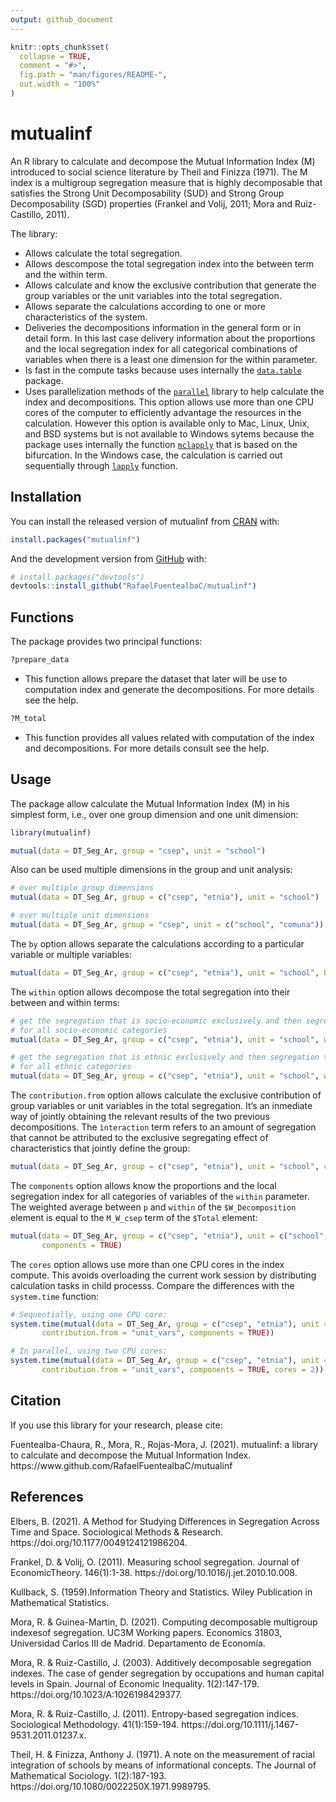 ```yaml
---
output: github_document
---
```


<!-- README.md is generated from README.Rmd. Please edit that file -->

```r
knitr::opts_chunk$set(
  collapse = TRUE,
  comment = "#>",
  fig.path = "man/figures/README-",
  out.width = "100%"
)
```

# mutualinf 

<!-- badges: start -->
<!-- badges: end -->

An R library to calculate and decompose the Mutual Information Index (M) introduced to social science literature by Theil and Finizza (1971). The M index is a multigroup segregation measure that is highly decomposable that satisfies the Strong Unit Decomposability (SUD) and Strong Group Decomposability (SGD) properties (Frankel and Volij, 2011; Mora and Ruiz-Castillo, 2011). 

The library:

- Allows calculate the total segregation.
- Allows descompose the total segregation index into the between term and the within term.
- Allows calculate and know the exclusive contribution that generate the group variables or the unit variables into the total segregation.
- Allows separate the calculations according to one or more characteristics of the system.
- Deliveries the decompositions information in the general form or in detail form. In this last case delivery information about the proportions and the local segregation index for all categorical combinations of variables when there is a least one dimension for the within parameter.
- Is fast in the compute tasks because uses internally the [`data.table`](https://cran.r-project.org/web/packages/data.table/index.html) package.
- Uses parallelization methods of the [`parallel`](https://stat.ethz.ch/R-manual/R-devel/library/parallel/doc/parallel.pdf) library to help calculate the index and decompositions. This option allows use more than one CPU cores of the computer to efficiently advantage the resources in the calculation. However this option is available only to Mac, Linux, Unix, and BSD systems but is not available to Windows sytems because the package uses internally the function [`mclapply`](https://www.rdocumentation.org/packages/parallel/versions/3.4.1/topics/mclapply) that is based on the bifurcation. In the Windows case, the calculation is carried out sequentially through [`lapply`](https://www.rdocumentation.org/packages/base/versions/3.6.2/topics/lapply) function.

## Installation

You can install the released version of mutualinf from [CRAN](https://CRAN.R-project.org) with:

``` r
install.packages("mutualinf")
```

And the development version from [GitHub](https://github.com/) with:

``` r
# install.packages("devtools")
devtools::install_github("RafaelFuentealbaC/mutualinf")
```

## Functions
The package provides two principal functions:

```r
?prepare_data 
```
- This function allows prepare the dataset that later will be use to computation index and generate the decompositions. For more details see the help. 

```r
?M_total
```
- This function provides all values related with computation of the index and decompositions. For more details consult see the help.

## Usage

The package allow calculate the Mutual Information Index (M) in his simplest form, i.e., over one group dimension and one unit dimension:
```r
library(mutualinf)

mutual(data = DT_Seg_Ar, group = "csep", unit = "school")
```

Also can be used multiple dimensions in the group and unit analysis:
```r
# over multiple group dimensions
mutual(data = DT_Seg_Ar, group = c("csep", "etnia"), unit = "school")

# over multiple unit dimensions
mutual(data = DT_Seg_Ar, group = "csep", unit = c("school", "comuna"))
```

The `by` option allows separate the calculations according to a particular variable or multiple variables:
```r
mutual(data = DT_Seg_Ar, group = c("csep", "etnia"), unit = "school", by = "year")
```

The `within` option allows decompose the total segregation into their between and within terms:
```r
# get the segregation that is socio-economic exclusively and then segregation that is ethnic exclusively
# for all socio-economic categories
mutual(data = DT_Seg_Ar, group = c("csep", "etnia"), unit = "school", within = "csep")

# get the segregation that is ethnic exclusively and then segregation that is socio-economic exclusively
# for all ethnic categories
mutual(data = DT_Seg_Ar, group = c("csep", "etnia"), unit = "school", within = "etnia")
```

The `contribution.from` option allows calculate the exclusive contribution of group variables or unit variables in the total segregation. It's an inmediate way of jointly obtaining the relevant results of the two previous decompositions. The `ìnteraction` term refers to an amount of segregation that cannot be attributed to the exclusive segregating effect of characteristics that jointly define the group:
```r
mutual(data = DT_Seg_Ar, group = c("csep", "etnia"), unit = "school", contribution.from = "group_vars")
```

The `components` option allows know the proportions and the local segregation index for all categories of variables of the `within` parameter. The weighted average between `p` and `within` of the `$W_Decomposition` element is equal to the `M_W_csep` term of the `$Total` element:
```r
mutual(data = DT_Seg_Ar, group = c("csep", "etnia"), unit = c("school", "comuna"), within = "csep",
       components = TRUE)
```

The `cores` option allows use more than one CPU cores in the index compute. This avoids overloading the current work session by distributing calculation tasks in child processs. Compare the differences with the `system.time` function:
```r
# Sequentially, using one CPU core:
system.time(mutual(data = DT_Seg_Ar, group = c("csep", "etnia"), unit = c("school", "comuna"), within = "etnia",
       contribution.from = "unit_vars", components = TRUE))

# In parallel, using two CPU cores:
system.time(mutual(data = DT_Seg_Ar, group = c("csep", "etnia"), unit = c("school", "comuna"), within = "csep",
       contribution.from = "unit_vars", components = TRUE, cores = 2))

```


## Citation

If you use this library for your research, please cite:

Fuentealba-Chaura, R., Mora, R., Rojas-Mora, J. (2021). mutualinf: a library to calculate and decompose the Mutual Information Index. https://www.github.com/RafaelFuentealbaC/mutualinf


## References

Elbers, B. (2021). A Method for Studying Differences in Segregation Across Time and Space. Sociological Methods & Research. https://doi.org/10.1177/0049124121986204.

Frankel, D. & Volij, O. (2011). Measuring school segregation. Journal of EconomicTheory. 146(1):1-38. https://doi.org/10.1016/j.jet.2010.10.008.

Kullback, S. (1959).Information Theory and Statistics. Wiley Publication in Mathematical Statistics.

Mora, R. & Guinea-Martin, D. (2021). Computing decomposable multigroup indexesof segregation. UC3M Working papers. Economics 31803, Universidad Carlos III de Madrid. Departamento de Economía.

Mora, R. & Ruiz-Castillo, J. (2003). Additively decomposable segregation indexes. The case of gender segregation by occupations and human capital levels in Spain. Journal of Economic Inequality. 1(2):147-179. https://doi.org/10.1023/A:1026198429377.

Mora, R. & Ruiz-Castillo, J. (2011). Entropy-based segregation indices. Sociological Methodology. 41(1):159-194. https://doi.org/10.1111/j.1467-9531.2011.01237.x.

Theil, H. & Finizza, Anthony J. (1971). A note on the measurement of racial integration of schools by means of informational concepts. The Journal of Mathematical Sociology. 1(2):187-193. https://doi.org/10.1080/0022250X.1971.9989795.
